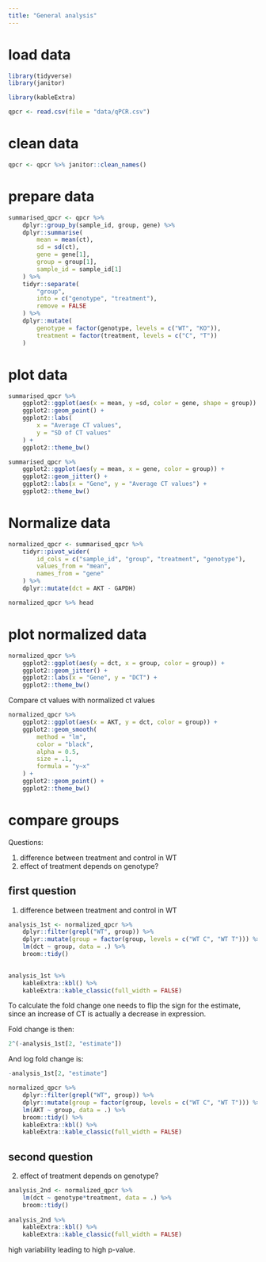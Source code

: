 ```yaml
---
title: "General analysis"
---
```



# load data

```r
library(tidyverse)
library(janitor)

library(kableExtra)
```

```r
qpcr <- read.csv(file = "data/qPCR.csv")
```


# clean data

```r
qpcr <- qpcr %>% janitor::clean_names()
```

# prepare data

```r
summarised_qpcr <- qpcr %>% 
    dplyr::group_by(sample_id, group, gene) %>%
    dplyr::summarise(
        mean = mean(ct),
        sd = sd(ct), 
        gene = gene[1], 
        group = group[1],
        sample_id = sample_id[1]
    ) %>% 
    tidyr::separate(
        "group",
        into = c("genotype", "treatment"),
        remove = FALSE
    ) %>%
    dplyr::mutate(
        genotype = factor(genotype, levels = c("WT", "KO")),
        treatment = factor(treatment, levels = c("C", "T"))
    )
```

# plot data

```r
summarised_qpcr %>% 
    ggplot2::ggplot(aes(x = mean, y =sd, color = gene, shape = group)) + 
    ggplot2::geom_point() +
    ggplot2::labs(
        x = "Average CT values",
        y = "SD of CT values"
    ) +
    ggplot2::theme_bw()
```

```r
summarised_qpcr %>%
    ggplot2::ggplot(aes(y = mean, x = gene, color = group)) + 
    ggplot2::geom_jitter() + 
    ggplot2::labs(x = "Gene", y = "Average CT values") +
    ggplot2::theme_bw()
```

# Normalize data

```r
normalized_qpcr <- summarised_qpcr %>%
    tidyr::pivot_wider(
        id_cols = c("sample_id", "group", "treatment", "genotype"),
        values_from = "mean",
        names_from = "gene"
    ) %>% 
    dplyr::mutate(dct = AKT - GAPDH)

normalized_qpcr %>% head
```

# plot normalized data

```r
normalized_qpcr %>% 
    ggplot2::ggplot(aes(y = dct, x = group, color = group)) + 
    ggplot2::geom_jitter() + 
    ggplot2::labs(x = "Gene", y = "DCT") +
    ggplot2::theme_bw()
```

Compare ct values with normalized ct values

```r
normalized_qpcr %>% 
    ggplot2::ggplot(aes(x = AKT, y = dct, color = group)) +
    ggplot2::geom_smooth(
        method = "lm",
        color = "black", 
        alpha = 0.5, 
        size = .1,
        formula = "y~x"
    ) +
    ggplot2::geom_point() +
    ggplot2::theme_bw()
```

# compare groups

Questions:

1) difference between treatment and control in WT
2) effect of treatment depends on genotype? 

## first question

1) difference between treatment and control in WT

```r
analysis_1st <- normalized_qpcr %>% 
    dplyr::filter(grepl("WT", group)) %>%
    dplyr::mutate(group = factor(group, levels = c("WT C", "WT T"))) %>%
    lm(dct ~ group, data = .) %>%
    broom::tidy()
    

analysis_1st %>% 
    kableExtra::kbl() %>%
    kableExtra::kable_classic(full_width = FALSE)
```

To calculate the fold change one needs to flip the sign for the 
estimate, since an increase of CT is actually a decrease in expression.

Fold change is then:

```r
2^(-analysis_1st[2, "estimate"])
```

And log fold change is:

```r
-analysis_1st[2, "estimate"]
```


```r
normalized_qpcr %>% 
    dplyr::filter(grepl("WT", group)) %>%
    dplyr::mutate(group = factor(group, levels = c("WT C", "WT T"))) %>%
    lm(AKT ~ group, data = .) %>%
    broom::tidy() %>%
    kableExtra::kbl() %>%
    kableExtra::kable_classic(full_width = FALSE)
```

## second question

2) effect of treatment depends on genotype? 

```r
analysis_2nd <- normalized_qpcr %>% 
    lm(dct ~ genotype*treatment, data = .) %>%
    broom::tidy()
    
analysis_2nd %>% 
    kableExtra::kbl() %>%
    kableExtra::kable_classic(full_width = FALSE)
```

high variability leading to high p-value. 
